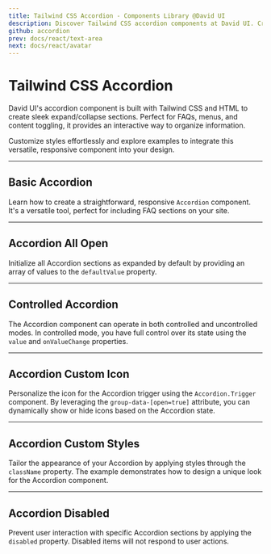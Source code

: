 ```yaml
---
title: Tailwind CSS Accordion - Components Library @David UI
description: Discover Tailwind CSS accordion components at David UI. Create expandable sections for FAQs, menus, and more with responsive, customizable designs.
github: accordion
prev: docs/react/text-area
next: docs/react/avatar
---
```


# Tailwind CSS Accordion

David UI's accordion component is built with Tailwind CSS and HTML to create sleek expand/collapse sections. Perfect for FAQs, menus, and content toggling, it provides an interactive way to organize information. 

Customize styles effortlessly and explore examples to integrate this versatile, responsive component into your design.


---

## Basic Accordion

Learn how to create a straightforward, responsive `Accordion` component. It's a versatile tool, perfect for including FAQ sections on your site.

<PreviewWithCode relativePath="accordion/accordion-demo.tsx" language="html" />

---

## Accordion All Open

Initialize all Accordion sections as expanded by default by providing an array of values to the `defaultValue` property.

<PreviewWithCode relativePath="accordion/accordion-all-open.tsx" language="html" />

---

## Controlled Accordion

The Accordion component can operate in both controlled and uncontrolled modes. In controlled mode, you have full control over its state using the `value` and `onValueChange` properties.

<PreviewWithCode relativePath="accordion/controlled-accordion.tsx" language="html" />

---

## Accordion Custom Icon

Personalize the icon for the Accordion trigger using the `Accordion.Trigger` component. By leveraging the `group-data-[open=true]` attribute, you can dynamically show or hide icons based on the Accordion state.

<PreviewWithCode relativePath="accordion/accordion-custom-icon.tsx" language="html" />

---

## Accordion Custom Styles

Tailor the appearance of your Accordion by applying styles through the `className` property. The example demonstrates how to design a unique look for the Accordion component.

<PreviewWithCode relativePath="accordion/accordion-custom-styles.tsx" language="html" />

---

## Accordion Disabled

Prevent user interaction with specific Accordion sections by applying the `disabled` property. Disabled items will not respond to user actions.

<PreviewWithCode relativePath="accordion/accordion-disabled.tsx" language="html" />
